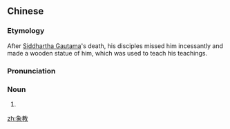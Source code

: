 ==Chinese==
{{zh-forms|shape; form; statue}}

===Etymology===
After [[Buddha|Siddhartha Gautama]]'s death, his disciples missed him incessantly and made a wooden statue of him, which was used to teach his teachings.

===Pronunciation===
{{zh-pron
|m=xiàngjiào
|c=zoeng6 gaau3
|cat=n
}}

===Noun===
{{zh-noun}}

# {{zh-alt-name|佛教|Buddhism}}

{{zh-cat|Religion}}

[[zh:象教]]